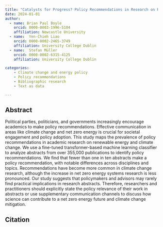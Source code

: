 ```yaml
---
title: "Catalysts for Progress? Policy Recommendations in Research on Renewable Energy and Climate Change "
date: 2024-01-01
author:
  - name: Brian Paul Boyle
    orcid: 0000-0003-1996-5104
    affiliation: Newcastle University
  - name:  Yen-Chieh Liao
    orcid: 0000-0002-2465-3749
    affiliation: University College Dublin    
  - name:  Stefan Müller
    orcid: 0000-0002-6315-4125
    affiliation: University College Dublin

categories: 
    - Climate change and energy policy
    - Policy recommondations
    - Bibliographic research
    - Text as data

---
```



## Abstract

Political parties, politicians, and governments increasingly encourage academics to make policy recommendations. Effective communication in areas like climate change and net zero energy is crucial for societal engagement and policy adoption. This study maps the prevalence of policy recommendations in academic research on renewable energy and climate change. We use a fine-tuned transformer-based machine learning classifier to analyze abstracts from over 355,000 publications to identify policy recommendations. We find that fewer than one in ten abstracts make a policy recommendation, with notable differences across disciplines and topics. Recommendations have become more common in climate change research, although the increase in net zero energy systems research is less pronounced. Our study suggests that policymakers and advisors may rarely find practical implications in research abstracts. Therefore, researchers and practitioners should explicitly state the policy relevance of their work in abstracts or use supplementary communication channels to discuss how science can contribute to a net zero energy future and climate change mitigation.

## Citation
